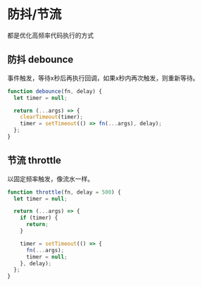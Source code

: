 # 防抖/节流

都是优化高频率代码执行的方式

## 防抖 debounce

事件触发，等待x秒后再执行回调，如果x秒内再次触发，则重新等待。

```javascript title="debounce"
function debounce(fn, delay) {
  let timer = null;

  return (...args) => {
    clearTimeout(timer);
    timer = setTimeout(() => fn(...args), delay);
  };
}
```

## 节流 throttle

以固定频率触发，像流水一样。

```javascript title="throttle"
function throttle(fn, delay = 500) {
  let timer = null;

  return (...args) => {
    if (timer) {
      return;
    }

    timer = setTimeout(() => {
      fn(...args);
      timer = null;
    }, delay);
  };
}
```


